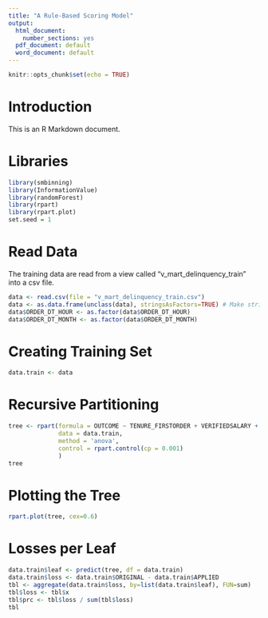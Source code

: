 ```yaml
---
title: "A Rule-Based Scoring Model"
output:
  html_document:
    number_sections: yes
  pdf_document: default
  word_document: default
---
```


```r
knitr::opts_chunk$set(echo = TRUE)
```

# Introduction

This is an R Markdown document. 

# Libraries

```r
library(smbinning)
library(InformationValue)
library(randomForest)
library(rpart)
library(rpart.plot)
set.seed = 1
```

# Read Data

The training data are read from a view called "v_mart_delinquency_train" into a csv file.

```r
data <- read.csv(file = "v_mart_delinquency_train.csv")
data <- as.data.frame(unclass(data), stringsAsFactors=TRUE) # Make strings factors
data$ORDER_DT_HOUR <- as.factor(data$ORDER_DT_HOUR)
data$ORDER_DT_MONTH <- as.factor(data$ORDER_DT_MONTH)
```

# Creating Training Set

```r
data.train <- data
```

\pagebreak

# Recursive Partitioning

```r
tree <- rpart(formula = OUTCOME ~ TENURE_FIRSTORDER + VERIFIEDSALARY + TIME_BETWEEN_REG_FIRST, 
              data = data.train, 
              method = 'anova',
              control = rpart.control(cp = 0.001)
              )
tree
```

# Plotting the Tree

```r
rpart.plot(tree, cex=0.6)
```


# Losses per Leaf

```r
data.train$leaf <- predict(tree, df = data.train)
data.train$loss <- data.train$ORIGINAL - data.train$APPLIED
tbl <- aggregate(data.train$loss, by=list(data.train$leaf), FUN=sum)
tbl$loss <- tbl$x
tbl$prc <- tbl$loss / sum(tbl$loss)
tbl
```